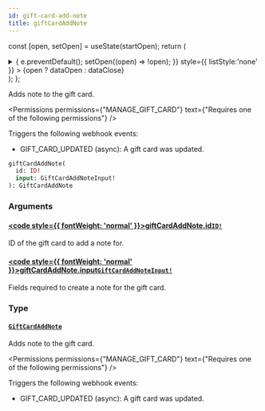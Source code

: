 ```yaml
---
id: gift-card-add-note
title: giftCardAddNote
---
```






const [open, setOpen] = useState(startOpen);
return (
<details {...(open ? { open: true } : {})} className="details" style={{ border:'none', boxShadow:'none', background:'var(--ifm-background-color)' }}>
<summary
onClick={(e) => {
e.preventDefault();
setOpen((open) => !open);
}}
style={{ listStyle:'none' }} >
{open ? dataOpen : dataClose}
</summary>
{open && children}
</details>
);
};

Adds note to the gift card.


<Badge text="Added in Saleor 3.1" class="badge badge--secondary margin-bottom--sm" />



<Permissions permissions={"MANAGE_GIFT_CARD"} text={"Requires one of the following permissions"} />


Triggers the following webhook events:

- GIFT_CARD_UPDATED (async): A gift card was updated.

```graphql
giftCardAddNote(
  id: ID!
  input: GiftCardAddNoteInput!
): GiftCardAddNote
```

### Arguments

#### [<code style={{ fontWeight: 'normal' }}>giftCardAddNote.<b>id</b></code>](#)<Bullet />[`ID!`](../../../api-reference/miscellaneous/scalars/id.mdx) <Badge class="badge badge--secondary" text="non-null"/> <Badge class="badge badge--secondary" text="scalar"/> <Badge class="badge badge--secondary" text="miscellaneous"/>

ID of the gift card to add a note for.

#### [<code style={{ fontWeight: 'normal' }}>giftCardAddNote.<b>input</b></code>](#)<Bullet />[`GiftCardAddNoteInput!`](../../../api-reference/gift-cards/inputs/gift-card-add-note-input.mdx) <Badge class="badge badge--secondary" text="non-null"/> <Badge class="badge badge--secondary" text="input"/> <Badge class="badge badge--secondary" text="gift-cards"/>

Fields required to create a note for the gift card.

### Type

#### [`GiftCardAddNote`](../../../api-reference/gift-cards/objects/gift-card-add-note.mdx) <Badge class="badge badge--secondary" text="object"/> <Badge class="badge badge--secondary" text="gift-cards"/>

Adds note to the gift card.


<Badge text="Added in Saleor 3.1" class="badge badge--secondary margin-bottom--sm" />



<Permissions permissions={"MANAGE_GIFT_CARD"} text={"Requires one of the following permissions"} />


Triggers the following webhook events:

- GIFT_CARD_UPDATED (async): A gift card was updated.

